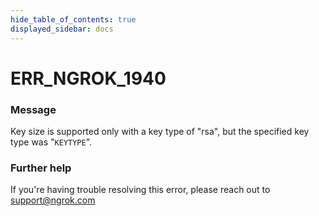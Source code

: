 ```yaml
---
hide_table_of_contents: true
displayed_sidebar: docs
---
```



# ERR_NGROK_1940

### Message

Key size is supported only with a key type of "rsa", but the specified key type was "`KEYTYPE`".

### Further help

If you're having trouble resolving this error, please reach out to [support@ngrok.com](mailto:support@ngrok.com?subject=Help%20with%20ERR_NGROK_1940)

<ErrorDetails error="err_ngrok_1940" />
